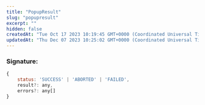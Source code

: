 ```yaml
---
title: "PopupResult"
slug: "popupresult"
excerpt: ""
hidden: false
createdAt: "Tue Oct 17 2023 10:19:45 GMT+0000 (Coordinated Universal Time)"
updatedAt: "Thu Dec 07 2023 10:25:02 GMT+0000 (Coordinated Universal Time)"
---
```

### Signature:

```javascript
{
    status: 'SUCCESS' | 'ABORTED' | 'FAILED',
    result?: any,
    errors?: any[]
}
```
